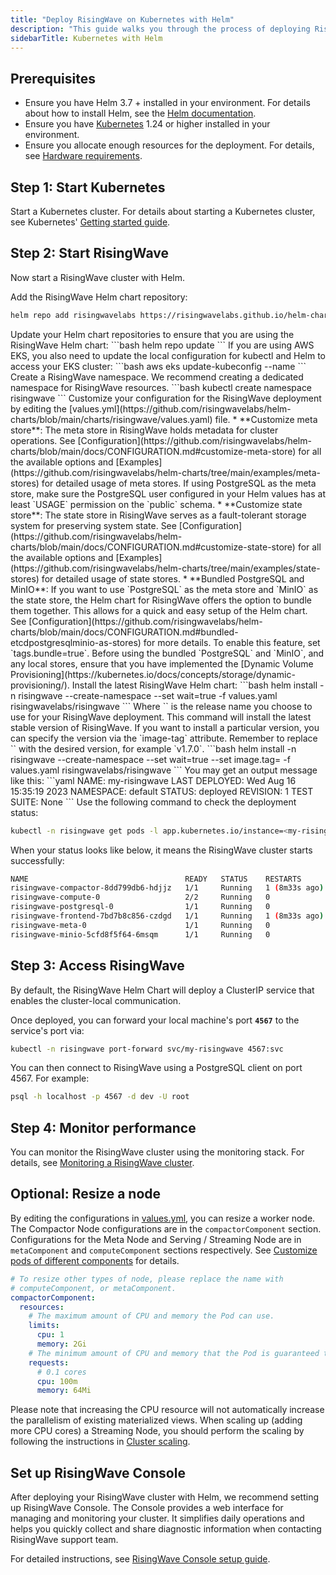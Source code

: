 ```yaml
---
title: "Deploy RisingWave on Kubernetes with Helm"
description: "This guide walks you through the process of deploying RisingWave in a single Kubernetes cluster with [Helm](https://helm.sh/)."
sidebarTitle: Kubernetes with Helm
---
```


## Prerequisites

* Ensure you have Helm 3.7 + installed in your environment. For details about how to install Helm, see the [Helm documentation](https://helm.sh/docs/intro/install/).
* Ensure you have [Kubernetes](https://kubernetes.io/) 1.24 or higher installed in your environment.
* Ensure you allocate enough resources for the deployment. For details, see [Hardware requirements](/deploy/hardware-requirements).

## Step 1: Start Kubernetes

Start a Kubernetes cluster. For details about starting a Kubernetes cluster, see Kubernetes' [Getting started guide](https://kubernetes.io/docs/setup/).

## Step 2: Start RisingWave

Now start a RisingWave cluster with Helm.

<Steps>
  <Step>

Add the RisingWave Helm chart repository:
```bash
helm repo add risingwavelabs https://risingwavelabs.github.io/helm-charts/ --force-update
```
  </Step>
  <Step>
Update your Helm chart repositories to ensure that you are using the RisingWave Helm chart:
```bash
helm repo update
```
If you are using AWS EKS, you also need to update the local configuration for kubectl and Helm to access your EKS cluster:
```bash
aws eks update-kubeconfig --name <your_eks_cluster_name>
```
  </Step>
  <Step>
Create a RisingWave namespace. We recommend creating a dedicated namespace for RisingWave resources.
```bash
kubectl create namespace risingwave
```
  </Step>
  <Step>
Customize your configuration for the RisingWave deployment by editing the [values.yml](https://github.com/risingwavelabs/helm-charts/blob/main/charts/risingwave/values.yaml) file.
   * **Customize meta store**: The meta store in RisingWave holds metadata for cluster operations. See [Configuration](https://github.com/risingwavelabs/helm-charts/blob/main/docs/CONFIGURATION.md#customize-meta-store) for all the available options and [Examples](https://github.com/risingwavelabs/helm-charts/tree/main/examples/meta-stores) for detailed usage of meta stores.
      <Note>
      If using PostgreSQL as the meta store, make sure the PostgreSQL user configured in your Helm values has at least `USAGE` permission on the `public` schema.
      </Note>
   * **Customize state store**: The state store in RisingWave serves as a fault-tolerant storage system for preserving system state. See [Configuration](https://github.com/risingwavelabs/helm-charts/blob/main/docs/CONFIGURATION.md#customize-state-store) for all the available options and [Examples](https://github.com/risingwavelabs/helm-charts/tree/main/examples/state-stores) for detailed usage of state stores.
   * **Bundled PostgreSQL and MinIO**: If you want to use `PostgreSQL` as the meta store and `MinIO` as the state store, the Helm chart for RisingWave offers the option to bundle them together. This allows for a quick and easy setup of the Helm chart. See [Configuration](https://github.com/risingwavelabs/helm-charts/blob/main/docs/CONFIGURATION.md#bundled-etcdpostgresqlminio-as-stores) for more details. To enable this feature, set `tags.bundle=true`.
      <Note>
      Before using the bundled `PostgreSQL` and `MinIO`, and any local stores, ensure that you have implemented the [Dynamic Volume Provisioning](https://kubernetes.io/docs/concepts/storage/dynamic-provisioning/).
      </Note>

  </Step>
  <Step>
Install the latest RisingWave Helm chart:
```bash
helm install -n risingwave --create-namespace --set wait=true -f values.yaml <my-risingwave> risingwavelabs/risingwave
```
Where `<my-risingwave>` is the release name you choose to use for your RisingWave deployment. This command will install the latest stable version of RisingWave.
If you want to install a particular version, you can specify the version via the `image-tag` attribute. Remember to replace `<version_number>` with the desired version, for example `v1.7.0`.
```bash
helm install -n risingwave --create-namespace --set wait=true --set image.tag=<version_number> <my-risingwave> -f values.yaml risingwavelabs/risingwave
```
You may get an output message like this:
```yaml
NAME: my-risingwave
LAST DEPLOYED: Wed Aug 16 15:35:19 2023
NAMESPACE: default
STATUS: deployed
REVISION: 1
TEST SUITE: None
```
  </Step>
  <Step>
Use the following command to check the deployment status:

```bash
kubectl -n risingwave get pods -l app.kubernetes.io/instance=<my-risingwave>
```
When your status looks like below, it means the RisingWave cluster starts successfully:

```bash
NAME                                   READY   STATUS    RESTARTS        AGE
risingwave-compactor-8dd799db6-hdjjz   1/1     Running   1 (8m33s ago)   11m
risingwave-compute-0                   2/2     Running   0               11m
risingwave-postgresql-0                1/1     Running   0               11m
risingwave-frontend-7bd7b8c856-czdgd   1/1     Running   1 (8m33s ago)   11m
risingwave-meta-0                      1/1     Running   0               11m
risingwave-minio-5cfd8f5f64-6msqm      1/1     Running   0               11m
```
  </Step>

</Steps>


## Step 3: Access RisingWave

By default, the RisingWave Helm Chart will deploy a ClusterIP service that enables the cluster-local communication.

Once deployed, you can forward your local machine's port **`4567`** to the service's port via:

```bash
kubectl -n risingwave port-forward svc/my-risingwave 4567:svc
```

You can then connect to RisingWave using a PostgreSQL client on port 4567\. For example:

```bash
psql -h localhost -p 4567 -d dev -U root
```

## Step 4: Monitor performance

You can monitor the RisingWave cluster using the monitoring stack. For details, see [Monitoring a RisingWave cluster](/operate/monitor-risingwave-cluster).

## Optional: Resize a node

By editing the configurations in [values.yml](https://github.com/risingwavelabs/helm-charts/blob/main/charts/risingwave/values.yaml), you can resize a worker node. The Compactor Node configurations are in the `compactorComponent` section. Configurations for the Meta Node and Serving / Streaming Node are in `metaComponent` and `computeComponent` sections respectively. See [Customize pods of different components](https://github.com/risingwavelabs/helm-charts/blob/main/docs/CONFIGURATION.md#customize-pods-of-different-components) for details.

```yaml
# To resize other types of node, please replace the name with
# computeComponent, or metaComponent.
compactorComponent:
  resources:
    # The maximum amount of CPU and memory the Pod can use.
    limits:
      cpu: 1
      memory: 2Gi
    # The minimum amount of CPU and memory that the Pod is guaranteed to have.
    requests:
      # 0.1 cores
      cpu: 100m
      memory: 64Mi

```
Please note that increasing the CPU resource will not automatically increase the parallelism of existing materialized views. When scaling up (adding more CPU cores) a Streaming Node, you should perform the scaling by following the instructions in [Cluster scaling](/deploy/k8s-cluster-scaling).

## Set up RisingWave Console

After deploying your RisingWave cluster with Helm, we recommend setting up RisingWave Console. The Console provides a web interface for managing and monitoring your cluster. It simplifies daily operations and helps you quickly collect and share diagnostic information when contacting RisingWave support team.

For detailed instructions, see [RisingWave Console setup guide](/risingwave-console/introduction).
